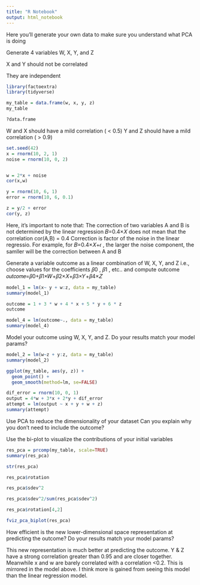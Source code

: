 ```yaml
---
title: "R Notebook"
output: html_notebook
---
```

Here you'll generate your own data to make sure you understand what PCA is doing

Generate 4 variables W, X, Y, and Z

X and Y should not be correlated

They are independent
```r
library(factoextra)
library(tidyverse)
```
```r
my_table = data.frame(w, x, y, z)
my_table
```
```r
?data.frame
```

W and X should have a mild correlation ( < 0.5)
Y and Z should have a mild correlation ( > 0.9)
```r
set.seed(42)
x = rnorm(10, 2, 1)
noise = rnorm(10, 0, 2)
```
```r

```


```r
w = 2*x + noise
cor(x,w)
```


```r
y = rnorm(10, 6, 1)
error = rnorm(10, 6, 0.1)

z = y/2 + error
cor(y, z)
```

Here, it's important to note that: The correction of two variables A and B is not determined by the linear regression 𝐵=0.4×𝑋 does not mean that the correlation cor(A,B) = 0.4 Correction is factor of the noise in the linear regressio. For example, for 𝐵=0.4×𝑋+𝜖 , the larger the noise component, the samller will be the correction between A and B


Generate a variable outcome as a linear combination of W, X, Y, and Z
i.e., choose values for the coefficients  𝛽0 ,  𝛽1 , etc.. and compute outcome
𝑜𝑢𝑡𝑐𝑜𝑚𝑒=𝛽0+𝛽1×𝑊+𝛽2×𝑋+𝛽3×𝑌+𝛽4×𝑍

```r
model_1 = lm(x~ y + w:z, data = my_table)
summary(model_1)
```

```r
outcome = 1 + 3 * w + 4 * x + 5 * y + 6 * z
outcome
```
```r
model_4 = lm(outcome~., data = my_table)
summary(model_4)
```


Model your outcome using W, X, Y, and Z.
Do your results match your model params?

```r
model_2 = lm(w~z + y:z, data = my_table)
summary(model_2)
```
```r
ggplot(my_table, aes(y, z)) +
  geom_point() +
  geom_smooth(method=lm, se=FALSE)
```
```r
dif_error = rnorm(10, 0, 1)
output = 4*w + 3*x + 2*y + dif_error
attempt = lm(output ~ x + y + w + z)
summary(attempt)
```

Use PCA to reduce the dimensionality of your dataset
Can you explain why you don't need to include the outcome?

Use the bi-plot to visualize the contributions of your initial variables

```r
res_pca = prcomp(my_table, scale=TRUE)
summary(res_pca)

```

```r
str(res_pca)
```

```r
res_pca$rotation
```

```r
res_pca$sdev^2
```

```r
res_pca$sdev^2/sum(res_pca$sdev^2)
```


```r
res_pca$rotation[4,2]
```


```r
fviz_pca_biplot(res_pca)
```
How efficient is the new lower-dimensional space representation at predicting the outcome?
Do your results match your model params?

This new representation is much better at predicting the outcome. Y & Z have a strong correlation greater than 0.95 and are closer together. Meanwhile x and w are barely correlated with a correlation <0.2. This is mirrored in the model above. I think more is gained from seeing this model than the linear regression model. 
